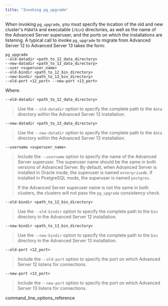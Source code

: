 ```yaml
---
title: "Invoking pg_upgrade"
---
```


When invoking `pg_upgrade`, you must specify the location of the old and new cluster's `PGDATA` and executable (`/bin`) directories, as well as the name of the Advanced Server superuser, and the ports on which the installations are listening. A typical call to invoke `pg_upgrade` to migrate from Advanced Server 12 to Advanced Server 13 takes the form:

```
pg_upgrade
--old-datadir <path_to_12_data_directory>
--new-datadir <path_to_13_data_directory>
--user <superuser_name>
--old-bindir <path_to_12_bin_directory>
--new-bindir <path_to_13_bin_directory>
--old-port <12_port> --new-port <13_port>
```

Where:

`--old-datadir <path_to_12_data_directory>`

> Use the `--old-datadir` option to specify the complete path to the `data` directory within the Advanced Server 12 installation.

`--new-datadir <path_to_13_data_directory>`

> Use the `--new-datadir` option to specify the complete path to the `data` directory within the Advanced Server 13 installation.

`--username <superuser_name>`

> Include the `--username` option to specify the name of the Advanced Server superuser. The superuser name should be the same in both versions of Advanced Server. By default, when Advanced Server is installed in Oracle mode, the superuser is named `enterprisedb`. If installed in PostgreSQL mode, the superuser is named `postgres`.
>
> If the Advanced Server superuser name is not the same in both clusters, the clusters will not pass the `pg_upgrade` consistency check.

`--old-bindir <path_to_12_bin_directory>`

> Use the `--old-bindir` option to specify the complete path to the `bin` directory in the Advanced Server 12 installation.

`--new-bindir <path_to_13_bin_directory>`

> Use the `--new-bindir` option to specify the complete path to the `bin` directory in the Advanced Server 13 installation.

`--old-port <12_port>`

> Include the `--old-port` option to specify the port on which Advanced Server 12 listens for connections.

`--new-port <13_port>`

> Include the `--new-port` option to specify the port on which Advanced Server 13 listens for connections.

<div class="toctree" maxdepth="3">

command_line_options_reference

</div>
